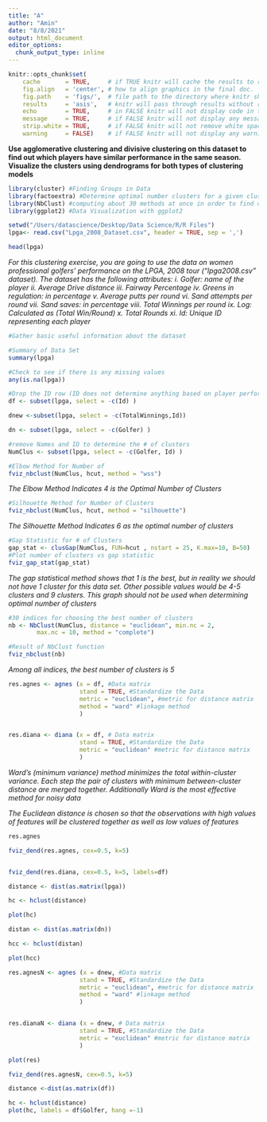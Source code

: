 ```yaml
---
title: "A"
author: "Amin"
date: "8/8/2021"
output: html_document
editor_options: 
  chunk_output_type: inline
---
```


```r
knitr::opts_chunk$set(
    cache       = TRUE,     # if TRUE knitr will cache the results to reuse in future knits
    fig.align   = 'center', # how to align graphics in the final doc. 'left', 'right', 'center'
    fig.path    = 'figs/',  # file path to the directory where knitr shall store the graphics files
    results     = 'asis',   # knitr will pass through results without reformatting them
    echo        = TRUE,     # in FALSE knitr will not display code in the code chunk above it's results
    message     = TRUE,     # if FALSE knitr will not display any messages generated by code
    strip.white = TRUE,     # if FALSE knitr will not remove white spaces at the beg or end of code chunk
    warning     = FALSE)    # if FALSE knitr will not display any warning messages in the final document
```


**Use agglomerative clustering and divisive clustering on this dataset to find out which players have similar performance in the same season. Visualize the clusters using dendrograms for both types of clustering models**

```r
library(cluster) #Finding Groups in Data
library(factoextra) #Determine optimal number clusters for a given clustering method
library(NbClust) #computing about 30 methods at once in order to find optimal number of clusters
library(ggplot2) #Data Visualization with ggplot2
```



```r
setwd("/Users/datascience/Desktop/Data Science/R/R Files")
lpga<- read.csv("Lpga_2008_Dataset.csv", header = TRUE, sep = ',')
```


```r
head(lpga)
```
*For this clustering exercise, you are going to use the data on women professional golfers’ performance on the LPGA, 2008 tour (“lpga2008.csv” dataset). The dataset has the following attributes:*
*i. Golfer: name of the player*
*ii. Average Drive distance*
*iii. Fairway Percentage*
*iv. Greens in regulation: in percentage*
*v. Average putts per round*
*vi. Sand attempts per round*
*vii. Sand saves: in percentage*
*viii. Total Winnings per round*
*ix. Log: Calculated as (Total Win/Round)*
*x. Total Rounds*
*xi. Id: Unique ID representing each player*

```r
#Gather basic useful information about the dataset

#Summary of Data Set
summary(lpga)

#Check to see if there is any missing values
any(is.na(lpga))
```

```r
#Drop the ID row (ID does not determine anything based on player performance)
df <- subset(lpga, select = -c(Id) )
```

```r
dnew <-subset(lpga, select = -c(TotalWinnings,Id))
```


```r

dn <- subset(lpga, select = -c(Golfer) )
```

```r
#remove Names and ID to determine the # of clusters 
NumClus <- subset(lpga, select = -c(Golfer, Id) ) 
```

```r
#Elbow Method for Number of
fviz_nbclust(NumClus, hcut, method = "wss")
```
*The Elbow Method Indicates 4 is the Optimal Number of Clusters*
```r
#Silhouette Method for Number of Clusters
fviz_nbclust(NumClus, hcut, method = "silhouette")
```
*The Silhouette Method Indicates 6 as the optimal number of clusters*
```r
#Gap Statistic for # of Clusters
gap_stat <- clusGap(NumClus, FUN=hcut , nstart = 25, K.max=10, B=50)
#Plot number of clusters vs gap statistic
fviz_gap_stat(gap_stat)
```
*The gap statistical method shows that 1 is the best, but in reality we should not have 1 cluster for this data set. Other possible values would be 4-5 clusters and 9 clusters. This graph should not be used when determining optimal number of clusters*


```r
#30 indices for choosing the best number of clusters
nb <- NbClust(NumClus, distance = "euclidean", min.nc = 2,
        max.nc = 10, method = "complete")
```

```r
#Result of NbClust function
fviz_nbclust(nb)
```
*Among all indices, the best number of clusters is 5*

```r
res.agnes <- agnes (x = df, #Data matrix
                    stand = TRUE, #Standardize the Data
                    metric = "euclidean", #metric for distance matrix
                    method = "ward" #linkage method
                    )


res.diana <- diana (x = df, # Data matrix
                    stand = TRUE, #Standardize the Data
                    metric = "euclidean" #metric for distance matrix
                    )
```
*Ward's (minimum variance) method minimizes the total within-cluster variance. Each step the pair of clusters with minimum between-cluster distance are merged together. Additionally Ward is the most effective method for noisy data*

*The Euclidean distance is chosen so that the observations with high values of features will be clustered together as well as low values of features*

```r
res.agnes
```

```r
fviz_dend(res.agnes, cex=0.5, k=5)
```
```r

```


```r
fviz_dend(res.diana, cex=0.5, k=5, labels=df)
```


```r
distance <- dist(as.matrix(lpga))
```
```r
hc <- hclust(distance)
```

```r
plot(hc)
```





```r
distan <- dist(as.matrix(dn))
```

```r
hcc <- hclust(distan)
```

```r
plot(hcc)
```

```r
res.agnesN <- agnes (x = dnew, #Data matrix
                    stand = TRUE, #Standardize the Data
                    metric = "euclidean", #metric for distance matrix
                    method = "ward" #linkage method
                    )


res.dianaN <- diana (x = dnew, # Data matrix
                    stand = TRUE, #Standardize the Data
                    metric = "euclidean" #metric for distance matrix
                    )
```

```r
plot(res)
```


```r
fviz_dend(res.agnesN, cex=0.5, k=5)
```
```r
distance <-dist(as.matrix(df))
```
```r
hc <- hclust(distance)
plot(hc, labels = df$Golfer, hang =-1)
```


